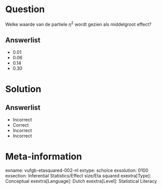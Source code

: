 Question
========
  
Welke waarde van de partiele $\eta ^{2}$ wordt gezien als middelgroot effect?

  
Answerlist
----------
* 0.01
* 0.06
* 0.14
* 0.30

Solution
========

Answerlist
----------
* Incorrect
* Correct
* Incorrect
* Incorrect

Meta-information
================
exname: vufgb-etasquared-002-nl
extype: schoice
exsolution: 0100
exsection: Inferential Statistics/Effect size/Eta squared
exextra[Type]: Conceptual
exextra[Language]: Dutch
exextra[Level]: Statistical Literacy
